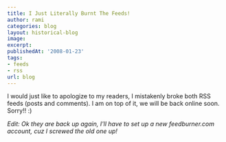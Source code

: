 ```yaml
---
title: I Just Literally Burnt The Feeds!
author: rami
categories: blog
layout: historical-blog
image:
excerpt:
publishedAt: '2008-01-23'
tags:
- feeds
- rss
url: blog
---
```


I would just like to apologize to my readers, I mistakenly broke both RSS feeds (posts and comments). I am on top of it, we will be back online soon. Sorry!! :)

*Edit: Ok they are back up again, I'll have to set up a new feedburner.com account, cuz I screwed the old one up!*
